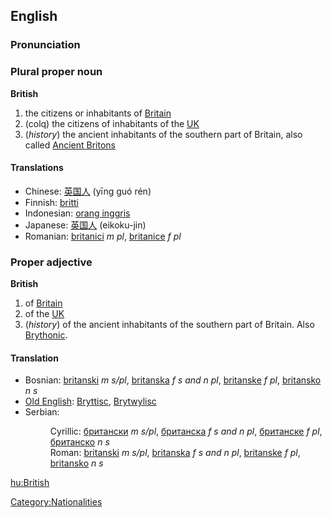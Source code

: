 ==English==

{{rank|school|language|court|752|British|meant|tears|expected}}

===Pronunciation===
{{IPA|/ˈbɹɪʔɪʃ/ ([[:w:Received Pronunciation|RP]]), /ˈbɹɪɾɪʃ/ ([[:w:General American|GA]])}}
{{audio|en-us-british.ogg|Audio (US)}}

===Plural proper noun===
'''British'''

# the citizens or inhabitants of [[Britain]]
# (colq) the citizens of inhabitants of the [[UK]]
# (''history'') the ancient inhabitants of the southern part of Britain, also called [[Ancient Briton]]s

====Translations====
*Chinese: [[英国人]] (yīng guó rén)
*Finnish: [[britti]]
*Indonesian: [[orang inggris]]
*Japanese: [[英国人]] (eikoku-jin)
*Romanian: [[britanici]] ''m pl'', [[britanice]] ''f pl''

===Proper adjective===
'''British'''
# of [[Britain]]
# of the [[UK]]
# (''history'') of the ancient inhabitants of the southern part of Britain. Also [[Brythonic]].

====Translation====
*Bosnian: [[britanski]] ''m s/pl'', [[britanska]] ''f s and n pl'', [[britanske]] ''f pl'', [[britansko]] ''n s''
*[[Old English]]: [[Bryttisc]], [[Brytwylisc]]
*Serbian:
*:Cyrillic: [[британски]] ''m s/pl'', [[британска]] ''f s and n pl'', [[британске]] ''f pl'', [[британско]] ''n s''
*:Roman: [[britanski]] ''m s/pl'', [[britanska]] ''f s and n pl'', [[britanske]] ''f pl'', [[britansko]] ''n s''

[[Category:Nationalities]]

[[hu:British]]